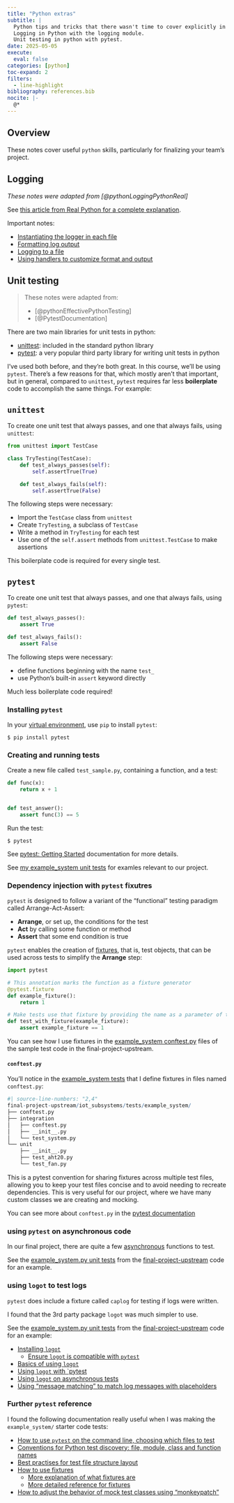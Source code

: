 ```yaml
---
title: "Python extras"
subtitle: |
  Python tips and tricks that there wasn't time to cover explicitly in the course, but are useful to know.
  Logging in Python with the logging module.
  Unit testing in python with pytest.
date: 2025-05-05
execute:
  eval: false
categories: [python]
toc-expand: 2
filters:
  - line-highlight
bibliography: references.bib
nocite: |-
  @*
---
```


## Overview

These notes cover useful `python` skills, particularly for finalizing your team's project.

## Logging

*These notes were adapted from [@pythonLoggingPythonReal]*

See [this article from Real Python for a complete explanation](https://realpython.com/python-logging/).

Important notes:

- [Instantiating the logger in each file](https://realpython.com/python-logging/#instantiating-your-logger)
- [Formatting log output](https://realpython.com/python-logging/#formatting-the-output)
- [Logging to a file](https://realpython.com/python-logging/#logging-to-a-file)
- [Using handlers to customize format and output](https://realpython.com/python-logging/#using-handlers)

## Unit testing

> These notes were adapted from:
>
> - [@pythonEffectivePythonTesting]
> - [@PytestDocumentation]

There are two main libraries for unit tests in python:

- [unittest](https://docs.python.org/3/library/unittest.html): included in the standard python library
- [pytest](https://docs.pytest.org/en/stable/): a very popular third party library for writing unit tests in python

I've used both before, and they're both great. In this course, we'll be using `pytest`.
There's a few reasons for that, which mostly aren't that important, but in general,
compared to `unittest`, `pytest` requires far less **boilerplate** code to accomplish the same things.
For example:

::: {.panel-tabset}

## `unittest`

To create one unit test that always passes, and one that always fails, using `unittest`:

```python {filename=unittest}
from unittest import TestCase

class TryTesting(TestCase):
    def test_always_passes(self):
        self.assertTrue(True)

    def test_always_fails(self):
        self.assertTrue(False)
```

The following steps were necessary:

- Import the `TestCase` class from `unittest`
- Create `TryTesting`, a subclass of `TestCase`
- Write a method in `TryTesting` for each test
- Use one of the `self.assert` methods from `unittest.TestCase` to make assertions

This boilerplate code is required for every single test.

## `pytest`

To create one unit test that always passes, and one that always fails, using `pytest`:

```python {filename=pytest}
def test_always_passes():
    assert True

def test_always_fails():
    assert False
```

The following steps were necessary:

- define functions beginning with the name `test_`
- use Python’s built-in `assert` keyword directly

Much less boilerplate code required!

:::

### Installing `pytest`

In your [virtual environment](/notes/python-package-management#virtual-environments),
use `pip` to install `pytest`:

```shell
$ pip install pytest
```

### Creating and running tests

Create a new file called `test_sample.py`, containing a function, and a test:

```python {filename=test_sample.py}
def func(x):
    return x + 1


def test_answer():
    assert func(3) == 5
```

Run the test:

```shell
$ pytest
```

See [pytest: Getting Started](https://docs.pytest.org/en/stable/getting-started.html#get-started) documentation for more details.

See [my example_system unit tests](https://github.com/420-6A6-6P3-W25/final-project-upstream/tree/main/iot_subsystems/tests/example_system) for examles relevant to our project.

### Dependency injection with `pytest` fixutres

`pytest` is designed to follow a variant of the "functional" testing paradigm called Arrange-Act-Assert:

- **Arrange**, or set up, the conditions for the test
- **Act** by calling some function or method
- **Assert** that some end condition is true

`pytest` enables the creation of [fixtures](), that is, test objects, that can be used across tests
to simplify the **Arrange** step:

```python {filename=fixture_demo.py}
import pytest

# This annotation marks the function as a fixture generator
@pytest.fixture
def example_fixture():
    return 1

# Make tests use that fixture by providing the name as a parameter of the test function:
def test_with_fixture(example_fixture):
    assert example_fixture == 1
```

You can see how I use fixtures in the [example_system conftest.py](https://github.com/420-6A6-6P3-W25/final-project-upstream/blob/main/iot_subsystems/tests/example_system/conftest.py)
files of the sample test code in the final-project-upstream.

#### `conftest.py`

You'll notice in the [example_system tests](https://github.com/420-6A6-6P3-W25/final-project-upstream/blob/main/iot_subsystems/tests/example_system/conftest.py)
that I define fixtures in files named `conftest.py`:

```r
#| source-line-numbers: "2,4"
final-project-upstream/iot_subsystems/tests/example_system/
├── conftest.py
├── integration
│   ├── conftest.py
│   ├── __init__.py
│   └── test_system.py
└── unit
    ├── __init__.py
    ├── test_aht20.py
    └── test_fan.py
```

This is a pytest convention for sharing fixtures across multiple test files, allowing you to keep your
test files concise and to avoid needing to recreate dependencies. This is very useful for our project,
where we have many custom classes we are creating and mocking.

You can see more about `conftest.py` in the
[pytest documentation](https://docs.pytest.org/en/stable/reference/fixtures.html#conftest-py-sharing-fixtures-across-multiple-files)

### using `pytest` on asynchronous code

In our final project, there are quite a few [asynchronous](/notes/async-python) functions to test.

See the [example_system.py unit tests](https://github.com/420-6A6-6P3-W25/final-project-upstream/blob/main/iot_subsystems/tests/example_system/integration/test_system.py#L61)
from the [final-project-upstream](https://github.com/420-6A6-6P3-W25/final-project-upstream/) code for an example.

### using `logot` to test logs

`pytest` does include a fixture called `caplog` for testing if logs were written.

I found that the 3rd party package `logot` was much simpler to use.

See the [example_system.py unit tests](https://github.com/420-6A6-6P3-W25/final-project-upstream/blob/main/iot_subsystems/tests/example_system/integration/test_system.py#L62)
from the [final-project-upstream](https://github.com/420-6A6-6P3-W25/final-project-upstream/) code for an example:

- [Installing `logot`](https://logot.readthedocs.io/stable/installing.html)
  - [Ensure `logot` is compatible with `pytest`](https://logot.readthedocs.io/stable/installing.html#installing-package-extras)
- [Basics of using `logot`](https://logot.readthedocs.io/stable/index.html)
- [Using `logot` with `pytest](https://logot.readthedocs.io/stable/using-pytest.html)
- [Using `logot` on asynchronous tests](https://logot.readthedocs.io/stable/index.html#testing-asynchronous-code)
- [Using "message matching" to match log messages with placeholders](https://logot.readthedocs.io/stable/log-message-matching.html)

### Further `pytest` reference

I found the following documentation really useful when I was making the `example_system/` starter code tests:

- [How to use `pytest` on the command line, choosing which files to test](https://docs.pytest.org/en/stable/how-to/usage.html)
- [Conventions for Python test discovery: file, module, class and function names](https://docs.pytest.org/en/stable/explanation/goodpractices.html#conventions-for-python-test-discovery)
- [Best practises for test file structure layout](https://docs.pytest.org/en/stable/explanation/goodpractices.html#tests-outside-application-code)
- [How to use fixtures](https://docs.pytest.org/en/stable/how-to/fixtures.html)
    - [More explanation of what fixtures are](https://docs.pytest.org/en/stable/explanation/fixtures.html)
    - [More detailed reference for fixtures](https://docs.pytest.org/en/stable/reference/fixtures.html#fixtures)
- [How to adjust the behavior of mock test classes using "monkeypatch"](https://docs.pytest.org/en/stable/how-to/monkeypatch.html)
